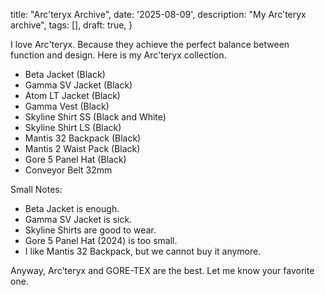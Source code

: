   title: "Arc'teryx Archive",
  date: '2025-08-09',
  description: "My Arc'teryx archive",
  tags: [],
  draft: true,
}

I love Arc'teryx. Because they achieve the perfect balance between function and design.
Here is my Arc'teryx collection.

- Beta Jacket (Black)
- Gamma SV Jacket (Black)
- Atom LT Jacket (Black)
- Gamma Vest (Black)
- Skyline Shirt SS (Black and White)
- Skyline Shirt LS (Black)
- Mantis 32 Backpack (Black)
- Mantis 2 Waist Pack (Black)
- Gore 5 Panel Hat (Black)
- Conveyor Belt 32mm


Small Notes:

- Beta Jacket is enough.
- Gamma SV Jacket is sick.
- Skyline Shirts are good to wear.
- Gore 5 Panel Hat (2024) is too small.
- I like Mantis 32 Backpack, but we cannot buy it anymore.

Anyway, Arc'teryx and GORE-TEX are the best. Let me know your favorite one.